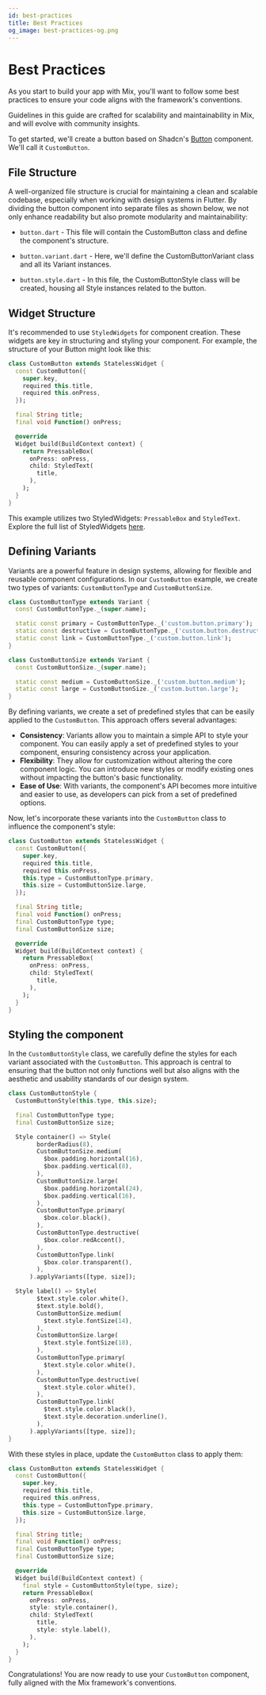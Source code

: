 ```yaml
---
id: best-practices
title: Best Practices
og_image: best-practices-og.png
---
```



# Best Practices

As you start to build your app with Mix, you'll want to follow some best practices to ensure your code aligns with the framework's conventions.

<Callout type="info">
  Guidelines in this guide are crafted for scalability and maintainability in
  Mix, and will evolve with community insights.
</Callout>

To get started, we'll create a button based on Shadcn's [Button](https://ui.shadcn.com/docs/components/button) component. We'll call it `CustomButton`.

## File Structure

A well-organized file structure is crucial for maintaining a clean and scalable codebase, especially when working with design systems in Flutter. By dividing the button component into separate files as shown below, we not only enhance readability but also promote modularity and maintainability:

<FileTree>
  <FileTree.Folder name="widgets" defaultOpen>
    <FileTree.Folder name="button" defaultOpen>
      <FileTree.File name="button.dart" />
      <FileTree.File name="button.variant.dart" />
      <FileTree.File name="button.style.dart" />
    </FileTree.Folder>
  </FileTree.Folder>
</FileTree>

- `button.dart` - This file will contain the CustomButton class and define the component's structure.

- `button.variant.dart` - Here, we'll define the CustomButtonVariant class and all its Variant instances.

- `button.style.dart` - In this file, the CustomButtonStyle class will be created, housing all Style instances related to the button.

## Widget Structure

It's recommended to use `StyledWidgets` for component creation. These widgets are key in structuring and styling your component. For example, the structure of your Button might look like this:

```dart
class CustomButton extends StatelessWidget {
  const CustomButton({
    super.key,
    required this.title,
    required this.onPress,
  });

  final String title;
  final void Function() onPress;

  @override
  Widget build(BuildContext context) {
    return PressableBox(
      onPress: onPress,
      child: StyledText(
        title,
      ),
    );
  }
}
```

This example utilizes two StyledWidgets: `PressableBox` and `StyledText`. Explore the full list of StyledWidgets [here](../widgets/introduction.mdx).

## Defining Variants

Variants are a powerful feature in design systems, allowing for flexible and reusable component configurations. In our `CustomButton` example, we create two types of variants: `CustomButtonType` and `CustomButtonSize`.

```dart
class CustomButtonType extends Variant {
  const CustomButtonType._(super.name);

  static const primary = CustomButtonType._('custom.button.primary');
  static const destructive = CustomButtonType._('custom.button.destructive');
  static const link = CustomButtonType._('custom.button.link');
}

class CustomButtonSize extends Variant {
  const CustomButtonSize._(super.name);

  static const medium = CustomButtonSize._('custom.button.medium');
  static const large = CustomButtonSize._('custom.button.large');
}
```

By defining variants, we create a set of predefined styles that can be easily applied to the `CustomButton`. This approach offers several advantages:

- **Consistency**: Variants allow you to maintain a simple API to style your component. You can easily apply a set of predefined styles to your component, ensuring consistency across your application.
- **Flexibility**: They allow for customization without altering the core component logic. You can introduce new styles or modify existing ones without impacting the button's basic functionality.
- **Ease of Use**: With variants, the component's API becomes more intuitive and easier to use, as developers can pick from a set of predefined options.

Now, let's incorporate these variants into the `CustomButton` class to influence the component's style:

```dart
class CustomButton extends StatelessWidget {
  const CustomButton({
    super.key,
    required this.title,
    required this.onPress,
    this.type = CustomButtonType.primary,
    this.size = CustomButtonSize.large,
  });

  final String title;
  final void Function() onPress;
  final CustomButtonType type;
  final CustomButtonSize size;

  @override
  Widget build(BuildContext context) {
    return PressableBox(
      onPress: onPress,
      child: StyledText(
        title,
      ),
    );
  }
}
```

## Styling the component

In the `CustomButtonStyle` class, we carefully define the styles for each variant associated with the `CustomButton`. This approach is central to ensuring that the button not only functions well but also aligns with the aesthetic and usability standards of our design system.

```dart
class CustomButtonStyle {
  CustomButtonStyle(this.type, this.size);

  final CustomButtonType type;
  final CustomButtonSize size;

  Style container() => Style(
        borderRadius(8),
        CustomButtonSize.medium(
          $box.padding.horizontal(16),
          $box.padding.vertical(8),
        ),
        CustomButtonSize.large(
          $box.padding.horizontal(24),
          $box.padding.vertical(16),
        ),
        CustomButtonType.primary(
          $box.color.black(),
        ),
        CustomButtonType.destructive(
          $box.color.redAccent(),
        ),
        CustomButtonType.link(
          $box.color.transparent(),
        ),
      ).applyVariants([type, size]);

  Style label() => Style(
        $text.style.color.white(),
        $text.style.bold(),
        CustomButtonSize.medium(
          $text.style.fontSize(14),
        ),
        CustomButtonSize.large(
          $text.style.fontSize(18),
        ),
        CustomButtonType.primary(
          $text.style.color.white(),
        ),
        CustomButtonType.destructive(
          $text.style.color.white(),
        ),
        CustomButtonType.link(
          $text.style.color.black(),
          $text.style.decoration.underline(),
        ),
      ).applyVariants([type, size]);
}
```

With these styles in place, update the `CustomButton` class to apply them:

```dart
class CustomButton extends StatelessWidget {
  const CustomButton({
    super.key,
    required this.title,
    required this.onPress,
    this.type = CustomButtonType.primary,
    this.size = CustomButtonSize.large,
  });

  final String title;
  final void Function() onPress;
  final CustomButtonType type;
  final CustomButtonSize size;

  @override
  Widget build(BuildContext context) {
    final style = CustomButtonStyle(type, size);
    return PressableBox(
      onPress: onPress,
      style: style.container(),
      child: StyledText(
        title,
        style: style.label(),
      ),
    );
  }
}
```

Congratulations! You are now ready to use your `CustomButton` component, fully aligned with the Mix framework's conventions.